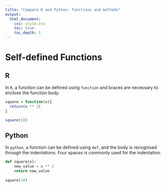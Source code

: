 ```yaml
---
title: "Compare R and Python: functions and methods"
output: 
  html_document:
    css: style.css
    toc: true
    toc_depth: 1
---
```


# Self-defined Functions

<div class="left">

## R

In `R`, a function can be defined using `function` and braces are necessary to enclose the function body. 

```r
square = function(x){
  return(x ** 2)
}

square(10)
```
</div>

<div class="right">

## Python

In `python`, a function can be defined using `def`, and the body is recognised through the indentations. Four spaces is commonly used for the indentation. 

```python
def square(x):
    new_value = x ** 2
    return new_value
    
square(10)
```

</div>

